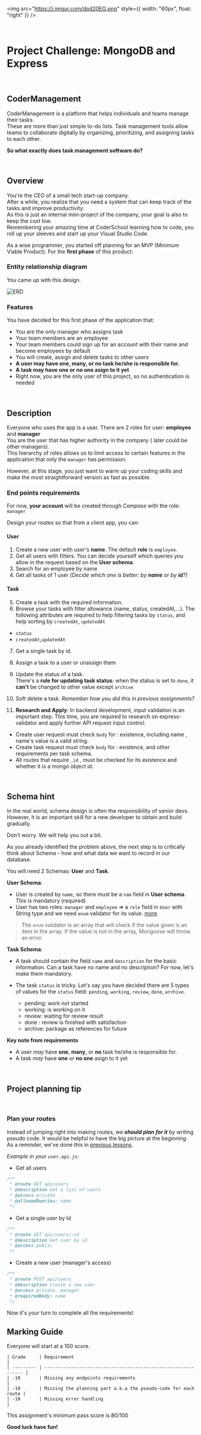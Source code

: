 <img
src="https://i.imgur.com/dpd20EG.png"
style={{ width: "60px", float: "right" }}
/>

<br/>

# Project Challenge: MongoDB and Express

<br/>

## CoderManagement

CoderManagement is a platform that helps individuals and teams manage their tasks.  
These are more than just simple to-do lists. Task management tools allow teams to collaborate digitally by organizing, prioritizing, and assigning tasks to each other.

**So what exactly does task management software do?**

<br/>

## Overview

You're the CEO of a small tech start-up company.  
After a while, you realize that you need a system that can keep track of the tasks and improve productivity.  
As this is just an internal mini-project of the company, your goal is also to keep the cost low.  
Remembering your amazing time at CoderSchool learning how to code, you roll up your sleeves and start up your Visual Studio Code.

As a wise programmer, you started off planning for an MVP (Minimum Viable Product). For the **first phase** of this product:


### Entity relationship diagram

You came up with this design.

![ERD](https://i.imgur.com/5G9toaC.png)

### Features

You have decided for this first phase of the application that:

-   You are the only manager who assigns task
-   Your team members are an employee
-   Your team members could sign up for an account with their name and become employees by default
-   You will create, assign and delete tasks to other users
-   **A user may have one, many, or no task he/she is responsible for.**
-   **A task may have one or no one asign to it yet**
-   Right now, you are the only user of this project, so no authentication is needed

<br/>

## Description

Everyone who uses the app is a user. There are 2 roles for user: **employee** and **manager**  
You are the user that has higher authority in the company ( later could be other managers).  
This hierarchy of roles allows us to limit access to certain features in the application that only the `manager` has permission.

However, at this stage, you just want to warm up your coding skills and make the most straightforward version as fast as possible.

### End points requirements

For now, **your account** will be created through _Compass_ with the role: `manager`

Design your routes so that from a client app, you can:

#### User

1.  Create a new user with user's **name**. The default **role** is `employee`.
2.  Get all users with filters. You can decide yourself which queries you allow in the request based on the **User schema**.
3.  Search for an employee by name
4.  Get all tasks of 1 user _(Decide which one is better: by **name** or by **id**?)_

#### Task

5.  Create a task with the required information.
6.  Browse your tasks with filter allowance (name, status, createdAt,…). The following attributes are required to help filtering tasks by `status`, and help sorting by `createdAt`, `updatedAt`

-   `status`
-   `createdAt`,`updatedAt`

7.  Get a single task by id.
    
8.  Assign a task to a user or unassign them
    
9.  Update the status of a task.  
    There's a **rule for updating task status**: when the status is set to `done`, it **can't** be changed to other value except `archive`
    
10.  Soft delete a task. _Remember how you did this in previous assignments?_
    
11.  **Research and Apply**: In backend development, input validation is an important step. This time, you are required to research on express-validator and apply further API request input control:
    

-   Create user request must check `body` for : existence, including name , name's value is a valid string.
-   Create task request must check `body` for : existence, and other requirements per task schema.
-   All routes that require `_id` , must be checked for its existence and whether it is a mongo object id.

<br/>

## Schema hint

In the real world, schema design is often the responsibility of senior devs. However, it is an important skill for a new developer to obtain and build gradually.

Don't worry. We will help you out a bit.

As you already identified the problem above, the next step is to critically think about Schema - how and what data we want to record in our database.

You will need 2 Schemas: **User** and **Task**.

**User Schema**:

-   User is created by `name`, so there must be a `nam` field in **User schema**. This is mandatory (required)
-   User has two roles: `manager` and `employee` => a `role` field in `User` with String type and we need `enum` validator for its value. <a href="https://masteringjs.io/tutorials/mongoose/enum" target="_blank">more</a>

> The `enum` validator is an array that will check if the value given is an item in the array. If the value is not in the array, Mongoose will throw an error.

**Task Schema**:

-   A task should contain the field `name` and `description` for the basic information. Can a task have no name and no description? For now, let's make them mandatory.
    
-   The task `status` is tricky. Let's say you have decided there are 5 types of values for the `status` field: `pending`, `working`, `review`, `done`, `archive`.
    
    -   pending: work not started
    -   working: is working on it
    -   review: waiting for review result
    -   done : review is finished with satisfaction
    -   archive: package as references for future

**Key note from requirements**

-   A user _may_ have **one**, **many**, or **no** task he/she is responsible for.
-   A task _may_ have **one** or **no one** asign to it yet

<br/>

## Project planning tip

<br/>

### Plan your routes

Instead of jumping right into making routes, we _**should plan for it**_ by writing pseudo code. It would be helpful to have the big picture at the beginning. As a reminder, we've done this in <a href="https://learn.coderschool.vn/path-player?courseid=web-virgil-expressjs-with-mongodb&unit=62cc3ab2b641d804240f2fa4Unit" target="_blank">previous lessons</a>.

_Example in your `user.api.js`_:

-   Get all users

```js
/**
 * @route GET api/users
 * @description Get a list of users
 * @access private
 * @allowedQueries: name
 */
```

-   Get a single user by Id

```js
/**
 * @route GET api/users/:id
 * @description Get user by id
 * @access public
 */
```

-   Create a new user (manager's access)

```js
/**
 * @route POST api/users
 * @description Create a new user
 * @access private, manager
 * @requiredBody: name
 */
```

Now it's your turn to complete all the requirements!

## Marking Guide

Everyone will start at a 100 score.

```
| Grade     | Requirement                                                    |
| --------- | -------------------------------------------------------------- |
| -10       | Missing any endpoints requirements                             |
| -10       | Missing the planning part a.k.a the pseudo-code for each route |
| -10       | Missing error handling                                         |
```

This assignment's minimum pass score is 80/100

**Good luck have fun!**

<br/>
<br/>
<br/>